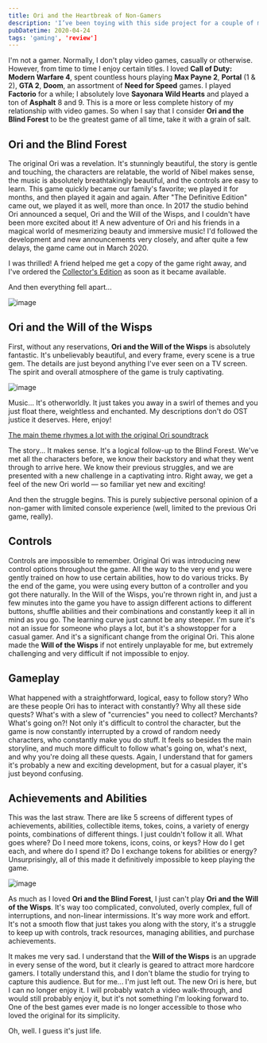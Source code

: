 ```yaml
---
title: Ori and the Heartbreak of Non-Gamers
description: 'I’ve been toying with this side project for a couple of months, and I’m pretty happy about how it’s been going so far.'
pubDatetime: 2020-04-24
tags: 'gaming', 'review']
---
```




I'm not a gamer. Normally, I don't play video games, casually or otherwise. However, from time to time I enjoy certain titles. I loved **Call of Duty: Modern Warfare 4**, spent countless hours playing **Max Payne 2**, **Portal** (1 & 2), **GTA 2**, **Doom**, an assortment of **Need for Speed** games. I played **Factorio** for a while; I absolutely love **Sayonara Wild Hearts** and played a ton of **Asphalt** 8 and 9. This is a more or less complete history of my relationship with video games. So when I say that I consider **Ori and the Blind Forest** to be the greatest game of all time, take it with a grain of salt.

## Ori and the Blind Forest

The original Ori was a revelation. It's stunningly beautiful, the story is gentle and touching, the characters are relatable, the world of Nibel makes sense, the music is absolutely breathtakingly beautiful, and the controls are easy to learn. This game quickly became our family's favorite; we played it for months, and then played it again and again. After "The Definitive Edition" came out, we played it as well, more than once. In 2017 the studio behind Ori announced a sequel, Ori and the Will of the Wisps, and I couldn't have been more excited about it! A new adventure of Ori and his friends in a magical world of mesmerizing beauty and immersive music! I'd followed the development and new announcements very closely, and after quite a few delays, the game came out in March 2020.

I was thrilled! A friend helped me get a copy of the game right away, and I've ordered the [Collector's Edition](https://amzn.to/2KLKZ2R) as soon as it became available.

And then everything fell apart...

<img
  src="https://cdn.sanity.io/images/n3o7a5dl/prod/20cd1416a9bb05e0de5f8abfbe76330a2e9f8090-1200x675.jpg"
  alt="image"
  placeholder="blurred"
/>

## Ori and the Will of the Wisps

First, without any reservations, **Ori and the Will of the Wisps** is absolutely fantastic. It's unbelievably beautiful, and every frame, every scene is a true gem. The details are just beyond anything I've ever seen on a TV screen. The spirit and overall atmosphere of the game is truly captivating.

<img
  src="https://cdn.sanity.io/images/n3o7a5dl/prod/e6f2fafe5f089de05aa42e3be50ce6a289d9faad-1920x1080.jpg"
  alt="image"
  placeholder="blurred"
/>

Music... It's otherworldly. It just takes you away in a swirl of themes and you just float there, weightless and enchanted. My descriptions don't do OST justice it deserves. Here, enjoy!

[The main theme rhymes a lot with the original Ori soundtrack](https://soundcloud.com/garethcokerofficial/main-theme-1)

The story... It makes sense. It's a logical follow-up to the Blind Forest. We've met all the characters before, we know their backstory and what they went through to arrive here. We know their previous struggles, and we are presented with a new challenge in a captivating intro. Right away, we get a feel of the new Ori world — so familiar yet new and exciting!

And then the struggle begins. This is purely subjective personal opinion of a non-gamer with limited console experience (well, limited to the previous Ori game, really).

## Controls

Controls are impossible to remember. Original Ori was introducing new control options throughout the game. All the way to the very end you were gently trained on how to use certain abilities, how to do various tricks. By the end of the game, you were using every button of a controller and you got there naturally. In the Will of the Wisps, you're thrown right in, and just a few minutes into the game you have to assign different actions to different buttons, shuffle abilities and their combinations and constantly keep it all in mind as you go. The learning curve just cannot be any steeper. I'm sure it's not an issue for someone who plays a lot, but it's a showstopper for a casual gamer. And it's a significant change from the original Ori. This alone made the **Will of the Wisps** if not entirely unplayable for me, but extremely challenging and very difficult if not impossible to enjoy.

## Gameplay

What happened with a straightforward, logical, easy to follow story? Who are these people Ori has to interact with constantly? Why all these side quests? What's with a slew of "currencies" you need to collect? Merchants? What's going on?! Not only it's difficult to control the character, but the game is now constantly interrupted by a crowd of random needy characters, who constantly make you do stuff. It feels so besides the main storyline, and much more difficult to follow what's going on, what's next, and why you're doing all these quests. Again, I understand that for gamers it's probably a new and exciting development, but for a casual player, it's just beyond confusing.

## Achievements and Abilities

This was the last straw. There are like 5 screens of different types of achievements, abilities, collectible items, tokes, coins, a variety of energy points, combinations of different things. I just couldn't follow it all. What goes where? Do I need more tokens, icons, coins, or keys? How do I get each, and where do I spend it? Do I exchange tokens for abilities or energy? Unsurprisingly, all of this made it definitively impossible to keep playing the game.

<img
  src="https://cdn.sanity.io/images/n3o7a5dl/prod/d6dc9ac7a750fd86be6527bfa71bc0fbc4ce0d4b-1920x1080.jpg"
  alt="image"
  placeholder="blurred"
/>

As much as I loved **Ori and the Blind Forest**, I just can't play **Ori and the Will of the Wisps**. It's way too complicated, convoluted, overly complex, full of interruptions, and non-linear intermissions. It's way more work and effort. It's not a smooth flow that just takes you along with the story, it's a struggle to keep up with controls, track resources, managing abilities, and purchase achievements.

It makes me very sad. I understand that the **Will of the Wisps** is an upgrade in every sense of the word, but it clearly is geared to attract more hardcore gamers. I totally understand this, and I don't blame the studio for trying to capture this audience. But for me... I'm just left out. The new Ori is here, but I can no longer enjoy it. I will probably watch a video walk-through, and would still probably enjoy it, but it's not something I'm looking forward to. One of the best games ever made is no longer accessible to those who loved the original for its simplicity.

Oh, well. I guess it's just life.
